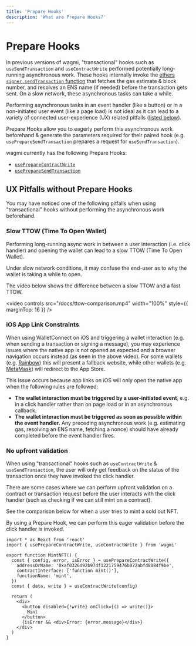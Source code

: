 ```yaml
---
title: 'Prepare Hooks'
description: 'What are Prepare Hooks?'
---
```



# Prepare Hooks

In previous versions of wagmi, "transactional" hooks such as `useSendTransaction` and `useContractWrite` performed potentially long-running asynchronous work. These hooks internally invoke the [ethers `signer.sendTransaction` function](https://docs.ethers.io/v5/api/signer/#Signer-sendTransaction) that fetches the gas estimate & block number, and resolves an ENS name (if needed) before the transaction gets sent. On a slow network, these asynchronous tasks can take a while.

Performing asynchronous tasks in an event handler (like a button) or in a non-initiated user event (like a page load) is not ideal as it can lead to a variety of connected user-experience (UX) related pitfalls ([listed below](#ux-pitfalls-without-prepare-hooks)).

Prepare Hooks allow you to eagerly perform this asynchronous work beforehand & generate the parameters required for their paired hook (e.g. `usePrepareSendTransaction` prepares a request for `useSendTransaction`).

wagmi currently has the following Prepare Hooks:

- [`usePrepareContractWrite`](/docs/prepare-hooks/usePrepareContractWrite)
- [`usePrepareSendTransaction`](/docs/prepare-hooks/usePrepareSendTransaction)

## UX Pitfalls without Prepare Hooks

You may have noticed one of the following pitfalls when using "transactional" hooks without performing the asynchronous work beforehand.

### Slow TTOW (Time To Open Wallet)

Performing long-running async work in between a user interaction (i.e. click handler) and opening the wallet can lead to a slow TTOW (Time To Open Wallet).

Under slow network conditions, it may confuse the end-user as to why the wallet is taking a while to open.

The video below shows the difference between a slow TTOW and a fast TTOW.

<video
  controls
  src="/docs/ttow-comparison.mp4"
  width="100%"
  style={{ marginTop: 16 }}
/>

### iOS App Link Constraints

When using WalletConnect on iOS and triggering a wallet interaction (e.g. when sending a transaction or signing a message), you may experience issues where the native app is not opened as expected and a browser navigation occurs instead (as seen in the above video). For some wallets (e.g. [Rainbow](https://rainbow.me/)) this will present a fallback website, while other wallets (e.g. [MetaMask](https://metamask.io/)) will redirect to the App Store.

This issue occurs because app links on iOS will only open the native app when the following rules are followed:

- **The wallet interaction must be triggered by a user-initiated event**, e.g. in a click handler rather than on page load or in an asynchronous callback.
- **The wallet interaction must be triggered as soon as possible within the event handler.** Any preceding asynchronous work (e.g. estimating gas, resolving an ENS name, fetching a nonce) should have already completed before the event handler fires.

### No upfront validation

When using "transactional" hooks such as `useContractWrite` & `useSendTransaction`, the user will only get feedback on the status of the transaction once they have invoked the click handler.

There are some cases where we can perform upfront validation on a contract or transaction request before the user interacts with the click handler (such as checking if we can still mint on a contract).

See the comparison below for when a user tries to mint a sold out NFT.

<ValidationComparisonTable />

By using a Prepare Hook, we can perform this eager validation before the click handler is invoked.

```tsx {5,17}
import * as React from 'react'
import { usePrepareContractWrite, useContractWrite } from 'wagmi'

export function MintNFT() {
  const { config, error, isError } = usePrepareContractWrite({
    addressOrName: '0xaf0326d92b97df1221759476b072abfd8084f9be',
    contractInterface: ['function mint()'],
    functionName: 'mint',
  })
  const { data, write } = useContractWrite(config)

  return (
    <div>
      <button disabled={!write} onClick={() => write()}>
        Mint
      </button>
      {isError && <div>Error: {error.message}</div>}
    </div>
  )
}
```
